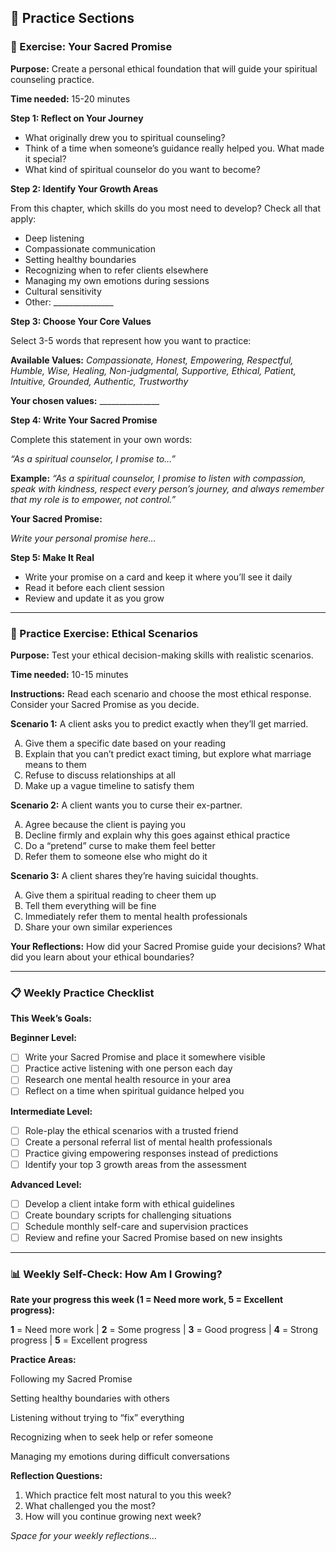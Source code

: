 ## 📝 Practice Sections {.practice-header}

### 🌟 Exercise: Your Sacred Promise {.exercise-title}

::: {.exercise-meta}
**Purpose:** Create a personal ethical foundation that will guide your spiritual counseling practice.

**Time needed:** 15-20 minutes
:::

::: {.exercise-box}

::: {.exercise-content}
::: {.step-box}
**Step 1: Reflect on Your Journey**

- What originally drew you to spiritual counseling?
- Think of a time when someone's guidance really helped you. What made it special?
- What kind of spiritual counselor do you want to become?
:::

::: {.step-box}
**Step 2: Identify Your Growth Areas**

From this chapter, which skills do you most need to develop? Check all that apply:

::: {.practice-assessment-box}
- Deep listening
- Compassionate communication
- Setting healthy boundaries
- Recognizing when to refer clients elsewhere
- Managing my own emotions during sessions
- Cultural sensitivity
- Other: _______________
:::
:::

::: {.step-box}
**Step 3: Choose Your Core Values**

Select 3-5 words that represent how you want to practice:

::: {.values-selection}
**Available Values:** *Compassionate, Honest, Empowering, Respectful, Humble, Wise, Healing, Non-judgmental, Supportive, Ethical, Patient, Intuitive, Grounded, Authentic, Trustworthy*

::: {.writing-space}
**Your chosen values:** _______________
:::
:::
:::

::: {.step-box}
**Step 4: Write Your Sacred Promise**

Complete this statement in your own words:

*"As a spiritual counselor, I promise to..."*

::: {.example-box}
**Example:** *"As a spiritual counselor, I promise to listen with compassion, speak with kindness, respect every person's journey, and always remember that my role is to empower, not control."*
:::

**Your Sacred Promise:**

::: {.writing-space}
*Write your personal promise here...*
:::
:::

::: {.step-box}
**Step 5: Make It Real**

- Write your promise on a card and keep it where you'll see it daily
- Read it before each client session
- Review and update it as you grow
:::
:::
:::

---

### 🎯 Practice Exercise: Ethical Scenarios {.exercise-title}

::: {.exercise-meta}
**Purpose:** Test your ethical decision-making skills with realistic scenarios.

**Time needed:** 10-15 minutes
:::

::: {.exercise-box}

::: {.exercise-content}
**Instructions:** Read each scenario and choose the most ethical response. Consider your Sacred Promise as you decide.

::: {.quiz-box}
**Scenario 1:** A client asks you to predict exactly when they'll get married.

A) Give them a specific date based on your reading  
B) Explain that you can't predict exact timing, but explore what marriage means to them  
C) Refuse to discuss relationships at all  
D) Make up a vague timeline to satisfy them  

**Scenario 2:** A client wants you to curse their ex-partner.

A) Agree because the client is paying you  
B) Decline firmly and explain why this goes against ethical practice  
C) Do a "pretend" curse to make them feel better  
D) Refer them to someone else who might do it  

**Scenario 3:** A client shares they're having suicidal thoughts.

A) Give them a spiritual reading to cheer them up  
B) Tell them everything will be fine  
C) Immediately refer them to mental health professionals  
D) Share your own similar experiences  
:::

::: {.writing-space}
**Your Reflections:** How did your Sacred Promise guide your decisions? What did you learn about your ethical boundaries?
:::
:::
:::

---

### 📋 Weekly Practice Checklist {.exercise-title}

::: {.practice-action-box}

**This Week's Goals:**

**Beginner Level:**

- [ ] Write your Sacred Promise and place it somewhere visible
- [ ] Practice active listening with one person each day
- [ ] Research one mental health resource in your area
- [ ] Reflect on a time when spiritual guidance helped you

**Intermediate Level:**

- [ ] Role-play the ethical scenarios with a trusted friend
- [ ] Create a personal referral list of mental health professionals
- [ ] Practice giving empowering responses instead of predictions
- [ ] Identify your top 3 growth areas from the assessment

**Advanced Level:**

- [ ] Develop a client intake form with ethical guidelines
- [ ] Create boundary scripts for challenging situations
- [ ] Schedule monthly self-care and supervision practices
- [ ] Review and refine your Sacred Promise based on new insights
:::

---

### 📊 Weekly Self-Check: How Am I Growing? {.exercise-title}

::: {.practice-assessment-box}

**Rate your progress this week (1 = Need more work, 5 = Excellent progress):**

::: {.rating-scale .no-rating}
**1** = Need more work | **2** = Some progress | **3** = Good progress | **4** = Strong progress | **5** = Excellent progress
:::

**Practice Areas:**

Following my Sacred Promise

Setting healthy boundaries with others

Listening without trying to "fix" everything

Recognizing when to seek help or refer someone

Managing my emotions during difficult conversations

**Reflection Questions:**

1. Which practice felt most natural to you this week?
2. What challenged you the most?
3. How will you continue growing next week?

::: {.writing-space}
*Space for your weekly reflections...*
:::
:::

<script src="../scripts/quiz-interactions.js"></script>
